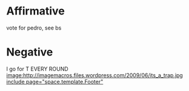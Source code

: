 =Affirmative= 
vote for pedro, see bs
=Negative= 

I go for T EVERY ROUND
[[image:http://imagemacros.files.wordpress.com/2009/06/its_a_trap.jpg]]
[[include page="space.template.Footer"]]